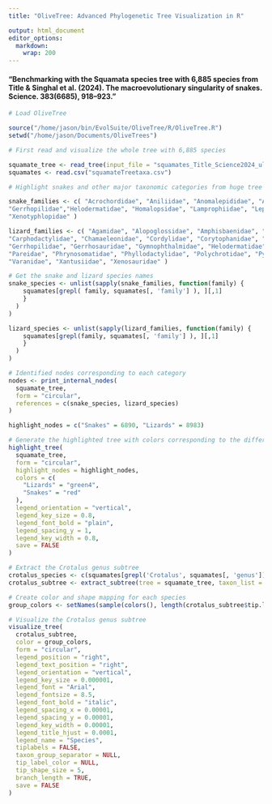 ```yaml
---
title: "OliveTree: Advanced Phylogenetic Tree Visualization in R"

output: html_document
editor_options: 
  markdown: 
    wrap: 200
---
```


#### "Benchmarking with the Squamata species tree with 6,885 species from Title & Singhal et al. (2024). The macroevolutionary singularity of snakes. Science. 383(6685), 918--923."

``` r

# Load OliveTree

source("/home/jason/bin/EvolSuite/OliveTree/R/OliveTree.R") 
setwd("/home/jason/Documents/OliveTrees")

# First read and visualize the whole tree with 6,885 species

squamate_tree <- read_tree(input_file = "squamates_Title_Science2024_ultrametric_constrained.tre") 
squamates <- read.csv("squamateTreetaxa.csv")

# Highlight snakes and other major taxonomic categories from huge tree

snake_families <- c( "Acrochordidae", "Aniliidae", "Anomalepididae", "Anomochilidae", "Bipedidae", "Boidae", "Bolyeridae", "Colubridae", "Cylindrophiidae", "Elapidae",
"Gerrhopilidae","Helodermatidae", "Homalopsidae", "Lamprophiidae", "Leptotyphlopidae", "Loxocemidae", "Pythonidae", "Typhlopidae", "Uropeltidae", "Viperidae", "Xenopeltidae", "Xenophidiidae",
"Xenotyphlopidae" )

lizard_families <- c( "Agamidae", "Alopoglossidae", "Amphisbaenidae", "Anguidae", "Anniellidae", "Anomalepididae", "Anomochilidae", "Bipedidae", "Blanidae", "Bolyeridae", "Cadeidae",
"Carphodactylidae", "Chamaeleonidae", "Cordylidae", "Corytophanidae", "Crotaphytidae", "Cyclocoridae", "Dactyloidae", "Dibamidae", "Diplodactylidae", "Diploglossidae", "Eublepharidae", "Gekkonidae",
"Gerrhopilidae", "Gerrhosauridae", "Gymnophthalmidae", "Helodermatidae", "Hoplocercidae", "Iguanidae", "Lacertidae", "Lanthanotidae", "Leiocephalidae", "Leiosauridae", "Liolaemidae", "Opluridae",
"Pareidae", "Phrynosomatidae", "Phyllodactylidae", "Polychrotidae", "Pygopodidae", "Rhineuridae", "Scincidae", "Shinisauridae", "Sphaerodactylidae", "Teiidae", "Trogonophidae", "Tropiduridae",
"Varanidae", "Xantusiidae", "Xenosauridae" )

# Get the snake and lizard species names
snake_species <- unlist(sapply(snake_families, function(family) { 
    squamates[grepl( family, squamates[, 'family'] ), ][,1] 
    } 
  )
)

lizard_species <- unlist(sapply(lizard_families, function(family) { 
    squamates[grepl(family, squamates[, 'family'] ), ][,1] 
    } 
  )
)

# Identified nodes corresponding to each category
nodes <- print_internal_nodes(
  squamate_tree, 
  form = "circular", 
  references = c(snake_species, lizard_species)
)

highlight_nodes = c("Snakes" = 6890, "Lizards" = 8983)

# Generate the highlighted tree with colors corresponding to the different phylogenetic groups
highlight_tree(
  squamate_tree,
  form = "circular",
  highlight_nodes = highlight_nodes,
  colors = c(
    "Lizards" = "green4",
    "Snakes" = "red"
  ),
  legend_orientation = "vertical",
  legend_key_size = 0.8,
  legend_font_bold = "plain",
  legend_spacing_y = 1,
  legend_key_width = 0.8,
  save = FALSE
)

# Extract the Crotalus genus subtree
crotalus_species <- c(squamates[grepl('Crotalus', squamates[, 'genus']), ][, 1]) 
crotalus_subtree <- extract_subtree(tree = squamate_tree, taxon_list = crotalus_species)

# Create color and shape mapping for each species
group_colors <- setNames(sample(colors(), length(crotalus_subtree$tip.label)), crotalus_subtree$tip.label)

# Visualize the Crotalus genus subtree
visualize_tree( 
  crotalus_subtree, 
  color = group_colors, 
  form = "circular", 
  legend_position = "right",
  legend_text_position = "right",
  legend_orientation = "vertical",
  legend_key_size = 0.000001,
  legend_font = "Arial",
  legend_fontsize = 8.5,
  legend_font_bold = "italic",
  legend_spacing_x = 0.00001,
  legend_spacing_y = 0.00001,
  legend_key_width = 0.00001,
  legend_title_hjust = 0.0001,
  legend_name = "Species",
  tiplabels = FALSE, 
  taxon_group_separator = NULL,
  tip_label_color = NULL,
  tip_shape_size = 5, 
  branch_length = TRUE, 
  save = FALSE
)



```
